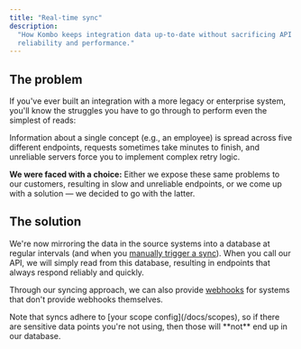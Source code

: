 ```yaml
---
title: "Real-time sync"
description:
  "How Kombo keeps integration data up-to-date without sacrificing API
  reliability and performance."
---
```


## The problem

If you've ever built an integration with a more legacy or enterprise system,
you'll know the struggles you have to go through to perform even the simplest of
reads:

Information about a single concept (e.g., an employee) is spread across five
different endpoints, requests sometimes take minutes to finish, and unreliable
servers force you to implement complex retry logic.

**We were faced with a choice:** Either we expose these same problems to our
customers, resulting in slow and unreliable endpoints, or we come up with a
solution — we decided to go with the latter.

## The solution

We're now mirroring the data in the source systems into a database at regular
intervals (and when you
[manually trigger a sync](/reference/post%5Fforce-sync)). When you call our API,
we will simply read from this database, resulting in endpoints that always
respond reliably and quickly.

Through our syncing approach, we can also provide [webhooks](/docs/webhooks) for
systems that don't provide webhooks themselves.

<Note>
  Note that syncs adhere to [your scope config](/docs/scopes), so if there are
  sensitive data points you're not using, then those will **not** end up in our
  database.
</Note>
